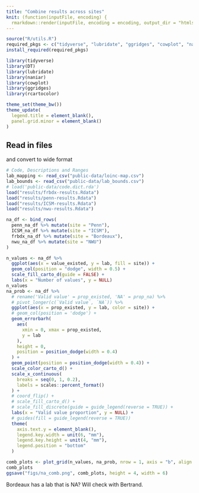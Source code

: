 ```yaml
---
title: "Combine results across sites"
knit: (function(inputFile, encoding) {
  rmarkdown::render(inputFile, encoding = encoding, output_dir = "htmls") })
---
```


```r
source("R/utils.R")
required_pkgs <- c("tidyverse", "lubridate", "ggridges", "cowplot", "naniar", "DT", "rcartocolor")
install_required(required_pkgs)

library(tidyverse)
library(DT)
library(lubridate)
library(naniar)
library(cowplot)
library(ggridges)
library(rcartocolor)

theme_set(theme_bw())
theme_update(
  legend.title = element_blank(),
  panel.grid.minor = element_blank()
)
```

## Read in files 
and convert to wide format

```R
# Code, Descriptions and Ranges
lab_mapping <- read_csv("public-data/loinc-map.csv")
lab_bounds <- read_csv("public-data/lab_bounds.csv")
# load('public-data/code.dict.rda')
load("results/frbdx-results.Rdata")
load("results/penn-results.Rdata")
load("results/ICSM-results.Rdata")
load("results/nwu-results.Rdata")
```

```r
na_df <- bind_rows(
  penn_na_df %>% mutate(site = "Penn"),
  ICSM_na_df %>% mutate(site = "ICSM"),
  frbdx_na_df %>% mutate(site = "Bordeaux"),
  nwu_na_df %>% mutate(site = "NWU")
)

n_values <- na_df %>%
  ggplot(aes(x = value_existed, y = lab, fill = site)) +
  geom_col(position = "dodge", width = 0.5) +
  scale_fill_carto_d(guide = FALSE) +
  labs(x = "Number of values", y = NULL)
n_values
na_prob <- na_df %>%
  # rename('Valid value' = prop_existed, 'NA' = prop_na) %>%
  # pivot_longer(c(`Valid value`, `NA`)) %>%
  ggplot(aes(x = prop_existed, y = lab, color = site)) +
  # geom_col(position = 'dodge') +
  geom_errorbarh(
    aes(
      xmin = 0, xmax = prop_existed,
      y = lab
    ),
    height = 0,
    position = position_dodge(width = 0.4)
  ) +
  geom_point(position = position_dodge(width = 0.4)) +
  scale_color_carto_d() +
  scale_x_continuous(
    breaks = seq(0, 1, 0.2),
    labels = scales::percent_format()
  ) +
  # coord_flip() +
  # scale_fill_carto_d() +
  # scale_fill_discrete(guide = guide_legend(reverse = TRUE)) +
  labs(x = "Valid value proportion", y = NULL) +
  # guides(fill = guide_legend(reverse = TRUE))
  theme(
    axis.text.y = element_blank(),
    legend.key.width = unit(6, "mm"),
    legend.key.height = unit(4, "mm"),
    legend.position = "bottom"
  )

comb_plots <- plot_grid(n_values, na_prob, nrow = 1, axis = "b", align = "h")
comb_plots
ggsave("figs/na_comb.png", comb_plots, height = 4, width = 6)
```

Bordeaux has a lab that is NA? Will check with Bertrand.
